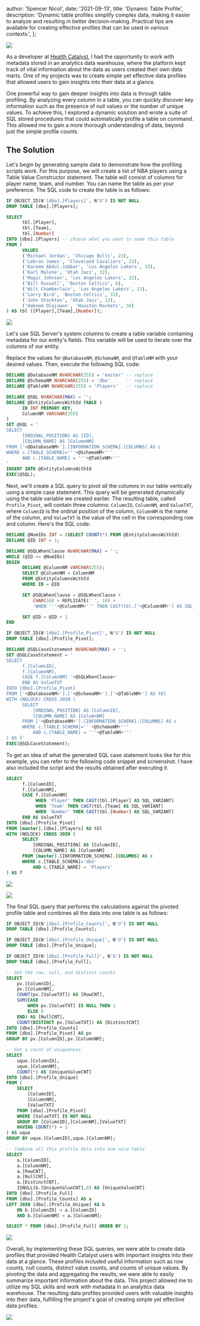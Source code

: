 
  author: 'Spencer Nicol',
  date: '2021-09-13',
  title: 'Dynamic Table Profile',
  description:
    'Dynamic table profiles simplify complex data, making it easier to analyze and resulting in better decision-making. Practical tips are available for creating effective profiles that can be used in various contexts.',
};


<Image
  src='https://media.publit.io/file/dynamicTableProfile/dynamic-table-profile.webp'
  width={800}
  height={400}
/>

As a developer at [Health Catalyst](https://healthcatalyst.com), I had the
opportunity to work with metadata stored in an analytics data warehouse, where
the platform kept track of vital information about the data as users created
their own data marts. One of my projects was to create simple yet effective data
profiles that allowed users to gain insights into their data at a glance.

One powerful way to gain deeper insights into data is through table profiling.
By analyzing every column in a table, you can quickly discover key information
such as the presence of null values or the number of unique values. To achieve
this, I explored a dynamic solution and wrote a suite of SQL stored procedures
that could automatically profile a table on command. This allowed me to gain a
more thorough understanding of data, beyond just the simple profile counts.

## The Solution

Let's begin by generating sample data to demonstrate how the profiling scripts
work. For this purpose, we will create a list of NBA players using a Table Value
Constructor statement. The table will consist of columns for player name, team,
and number. You can name the table as per your preference. The SQL code to
create the table is as follows:

```sql
IF OBJECT_ID(N'[dbo].[Players]', N'U') IS NOT NULL
DROP TABLE [dbo].[Players];

SELECT
      tbl.[Player],
      tbl.[Team],
      tbl.[Number]
INTO [dbo].[Players] -- choose what you want to name this table
FROM (
      VALUES
      ('Michael Jordan', 'Chicago Bulls', 23),
      ('Lebron James', 'Cleveland Cavaliers', 23),
      ('Kareem Abdul-Jabbar', 'Los Angeles Lakers', 33),
      ('Karl Malone', 'Utah Jazz', 32),
      ('Magic Johnson', 'Los Angeles Lakers', 32),
      ('Bill Russell', 'Boston Celtics', 6),
      ('Wilt Chamberlain', 'Los Angeles Lakers', 13),
      ('Larry Bird', 'Boston Celtics', 33),
      ('John Stockton', 'Utah Jazz', 12),
      ('Hakeem Olajuwon', 'Houston Rockets', 34)
) AS tbl ([Player],[Team],[Number]);
```

<Image
  src='https://media.publit.io/file/dynamicTableProfile/data_example.webp'
  width={800}
  height={400}
/>

Let's use SQL Server's system columns to create a table variable containing
metadata for our entity's fields. This variable will be used to iterate over the
columns of our entity.

Replace the values for `@DatabaseNM`, `@SchemaNM`, and `@TableNM` with your
desired values. Then, execute the following SQL code:

```sql
DECLARE @DatabaseNM NVARCHAR(255) = 'master' -- replace
DECLARE @SchemaNM NVARCHAR(255) = 'dbo'      -- replace
DECLARE @TableNM NVARCHAR(255) = 'Players'   -- replace

DECLARE @SQL NVARCHAR(MAX) = '';
DECLARE @EntityColumnsWithId TABLE (
      ID INT PRIMARY KEY,
      ColumnNM VARCHAR(255)
)
SET @SQL = '
SELECT
      [ORDINAL_POSITION] AS [ID],
      [COLUMN_NAME] AS [ColumnNM]
FROM ['+@DatabaseNM+'].[INFORMATION_SCHEMA].[COLUMNS] AS c
WHERE c.[TABLE_SCHEMA]='''+@SchemaNM+'''
      AND c.[TABLE_NAME] = '''+@TableNM+'''
'
INSERT INTO @EntityColumnsWithId
EXEC(@SQL);
```

Next, we'll create a SQL query to pivot all the columns in our table vertically
using a simple case statement. This query will be generated dynamically using
the table variable we created earlier. The resulting table, called
`Profile_Pivot`, will contain three columns: `ColumnID`, `ColumnNM`, and
`ValueTXT`, where `ColumnID` is the ordinal position of the column, `ColumnNM`
is the name of the column, and `ValueTXT` is the value of the cell in the
corresponding row and column. Here's the SQL code:

```sql
DECLARE @NumIDs INT = (SELECT COUNT(*) FROM @EntityColumnsWithId)
DECLARE @ID INT = 1;

DECLARE @SQLWhenClause NVARCHAR(MAX) = '';
WHILE (@ID <= @NumIDs)
BEGIN
      DECLARE @ColumnNM VARCHAR(255);
      SELECT @ColumnNM = ColumnNM
      FROM @EntityColumnsWithId
      WHERE ID = @ID

      SET @SQLWhenClause = @SQLWhenClause +
          CHAR(10) + REPLICATE(' ', 10) +
          'WHEN '''+@ColumnNM+''' THEN CAST(tbl.['+@ColumnNM+'] AS SQL_VARIANT) '

      SET @ID = @ID + 1
END

IF OBJECT_ID(N'[dbo].[Profile_Pivot]', N'U') IS NOT NULL
DROP TABLE [dbo].[Profile_Pivot];

DECLARE @SQLCaseStatement NVARCHAR(MAX) = '';
SET @SQLCaseStatement = '
SELECT
      f.[ColumnID],
      f.[ColumnNM],
      CASE f.[ColumnNM] '+@SQLWhenClause+'
      END AS ValueTXT
INTO [dbo].[Profile_Pivot]
FROM ['+@DatabaseNM+'].['+@SchemaNM+'].['+@TableNM+'] AS tbl
WITH (NOLOCK) CROSS JOIN (
      SELECT
          [ORDINAL_POSITION] AS [ColumnID],
          [COLUMN_NAME] AS [ColumnNM]
      FROM ['+@DatabaseNM+'].[INFORMATION_SCHEMA].[COLUMNS] AS c
      WHERE c.[TABLE_SCHEMA]='''+@SchemaNM+'''
          AND c.[TABLE_NAME] = '''+@TableNM+'''
) AS f'
EXEC(@SQLCaseStatement);
```

To get an idea of what the generated SQL case statement looks like for this
example, you can refer to the following code snippet and screenshot. I have also
included the script and the results obtained after executing it.

```sql
SELECT
      f.[ColumnID],
      f.[ColumnNM],
      CASE f.[ColumnNM]
           WHEN 'Player' THEN CAST(tbl.[Player] AS SQL_VARIANT)
           WHEN 'Team' THEN CAST(tbl.[Team] AS SQL_VARIANT)
           WHEN 'Number' THEN CAST(tbl.[Number] AS SQL_VARIANT)
      END AS ValueTXT
INTO [dbo].[Profile_Pivot]
FROM [master].[dbo].[Players] AS tbl
WITH (NOLOCK) CROSS JOIN (
      SELECT
          [ORDINAL_POSITION] AS [ColumnID],
          [COLUMN_NAME] AS [ColumnNM]
      FROM [master].[INFORMATION_SCHEMA].[COLUMNS] AS c
      WHERE c.[TABLE_SCHEMA]='dbo'
          AND c.[TABLE_NAME] = 'Players'
) AS f
```

<Image
  src='https://media.publit.io/file/dynamicTableProfile/generated-case-statement.png'
  width={800}
  height={400}
/>

<Image
  src='https://media.publit.io/file/dynamicTableProfile/generated_case-statement-data.webp'
  width={800}
  height={400}
/>

The final SQL query that performs the calculations against the pivoted profile
table and combines all the data into one table is as follows:

```sql
IF OBJECT_ID(N'[dbo].[Profile_Counts]', N'U') IS NOT NULL
DROP TABLE [dbo].[Profile_Counts];

IF OBJECT_ID(N'[dbo].[Profile_Unique]', N'U') IS NOT NULL
DROP TABLE [dbo].[Profile_Unique];

IF OBJECT_ID(N'[dbo].[Profile_Full]', N'U') IS NOT NULL
DROP TABLE [dbo].[Profile_Full];

-- Get the row, null, and distinct counts
SELECT
    pv.[ColumnID],
    pv.[ColumnNM],
    COUNT(pv.[ValueTXT]) AS [RowCNT],
    SUM(CASE
        WHEN pv.[ValueTXT] IS NULL THEN 1
        ELSE 0
    END) AS [NullCNT],
    COUNT(DISTINCT pv.[ValueTXT]) AS [DistinctCNT]
INTO [dbo].[Profile_Counts]
FROM [dbo].[Profile_Pivot] AS pv
GROUP BY pv.[ColumnID],pv.[ColumnNM];

-- Get a count of uniqueness
SELECT
    uque.[ColumnID],
    uque.[ColumnNM],
    COUNT(*) AS [UniqueValueCNT]
INTO [dbo].[Profile_Unique]
FROM (
    SELECT
        [ColumnID],
        [ColumnNM],
        [ValueTXT]
    FROM [dbo].[Profile_Pivot]
    WHERE [ValueTXT] IS NOT NULL
    GROUP BY [ColumnID],[ColumnNM],[ValueTXT]
    HAVING COUNT(*) = 1
) AS uque
GROUP BY uque.[ColumnID],uque.[ColumnNM];

-- Combine all this profile data into one nice table
SELECT
    a.[ColumnID],
    a.[ColumnNM],
    a.[RowCNT],
    a.[NullCNT],
    a.[DistinctCNT],
    ISNULL(b.[UniqueValueCNT],0) AS [UniqueValueCNT]
INTO [dbo].[Profile_Full]
FROM [dbo].[Profile_Counts] AS a
LEFT JOIN [dbo].[Profile_Unique] AS b
    ON b.[ColumnID] = a.[ColumnID]
    AND b.[ColumnNM] = a.[ColumnNM];

SELECT * FROM [dbo].[Profile_Full] ORDER BY 1;
```

<Image
  src='https://media.publit.io/file/dynamicTableProfile/output.webp'
  width={800}
  height={400}
/>

Overall, by implementing these SQL queries, we were able to create data profiles
that provided Health Catalyst users with important insights into their data at a
glance. These profiles included useful information such as row counts, null
counts, distinct value counts, and counts of unique values. By pivoting the data
and aggregating the results, we were able to easily summarize important
information about the data. This project allowed me to utilize my SQL skills and
work with metadata in an analytics data warehouse. The resulting data profiles
provided users with valuable insights into their data, fulfilling the project's
goal of creating simple yet effective data profiles.

<Image
  src='https://media.giphy.com/media/NmerZ36iBkmKk/giphy.gif'
  width={800}
  height={400}
/>
